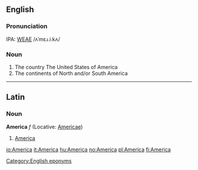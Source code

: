 ==English==
===Pronunciation===
IPA: [[WEAE]] /ʌˈmɛɹ.i.kʌ/

===Noun===
# The country The United States of America
# The continents of North and/or South America

[[Category:English eponyms]]

----

==Latin==
===Noun===
'''America''' ''f'' (Locative: [[Americae]])

#[[America]]

[[io:America]]
[[it:America]]
[[hu:America]]
[[no:America]]
[[pl:America]]
[[fi:America]]